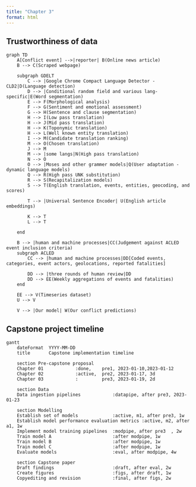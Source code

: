 ```yaml
---
title: "Chapter 3"
format: html
---
```

## Trustworthiness of data

```mermaid
graph TD
    A[Conflict event] -->|reporter| B(Online news article)
    B --> C(Scraped webpage)

    subgraph GDELT
        C --> |Google Chrome Compact Language Detector - CLD2|D(Language detection)
        D --> |Conditional random field and various lang-specific|E(Word segmentation)
        E --> F(Morphological analysis)
        F --> G(Sentiment and emotional assessment)
        G --> H(Sentence and clause segmentation)
        H --> I(Low pass translation)
        H --> J(Mid pass translation)
        H --> K(Toponymic translation)
        H --> L(Well known entity translation)
        I --> M(Candidate translation ranking)
        M --> O(Chosen translation)
        J --> M
        M --> |some langs|N(High pass translation)
        N --> O
        O --> |Moses and other grammer models|Q(User adaptation - dynamic language models)
        Q --> R(High pass UNK substitution)
        R --> S(Recapitalization models)
        S --> T(English translation, events, entities, geocoding, and scores)

        T --> |Universal Sentence Encoder| U(English article embeddings)

        K --> T
        L --> T

    end

    B --> |human and machine processes|CC(Judgement against ACLED event inclusion criteria)
    subgraph ACLED
        CC --> |human and machine processes|DD[Coded events, categories, event actors, geolocations, reported fatalities]

        DD --> |three rounds of human review|DD
        DD --> EE(Weekly aggregations of events and fatalities)
    end

    EE --> V(Timeseries dataset)
    U --> V

    V --> |Our model| W(Our conflict predictions)
```

## Capstone project timeline

```mermaid
gantt
    dateFormat  YYYY-MM-DD
    title       Capstone implementation timeline

    section Pre-capstone proposal
    Chapter 01            :done,    pre1, 2023-01-10,2023-01-12
    Chapter 02            :active,  pre2, 2023-01-17, 3d
    Chapter 03            :         pre3, 2023-01-19, 2d

    section Data
    Data ingestion pipelines            :datapipe, after pre3, 2023-01-23

    section Modelling
    Establish set of models             :active, m1, after pre3, 1w
    Establish model performance evaluation metrics :active, m2, after a1, 1w
    Implement model training pipelines  :modpipe, after pre3  , 2w
    Train model A                       :after modpipe, 1w
    Train model B                       :after modpipe, 1w
    Train model C                       :after modpipe, 1w
    Evaluate models                     :eval, after modpipe, 4w

    section Capstone paper
    Draft findings                      :draft, after eval, 2w
    Create figures                      :figs, after draft, 1w
    Copyediting and revision            :final, after figs, 2w
```
